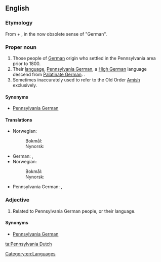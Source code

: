 ==English==
{{wikipedia}}

===Etymology===
From {{term|Pennsylvania}} + {{term|Dutch}}, in the now obsolete sense of "German".

===Proper noun===
{{en-proper noun|head=[[Pennsylvania]] [[Dutch]]}}

# Those people of [[German]] origin who settled in the Pennsylvania area prior to 1800.
# Their [[language]], [[Pennsylvania German]], a [[High German]] language descend from [[Palatinate German]]. {{qualifier|Not to be confused with the Low German language [[Plautdietsch]].}}.
# Sometimes inaccurately used to refer to the Old Order [[Amish]] exclusively.

====Synonyms====
* [[Pennsylvania German]]

====Translations====
{{trans-top|People of Pennsylvania German origin}}
* Norwegian:
*: Bokmål: {{t-|nb|pennsylvaniatyskere}}
*: Nynorsk: {{t-|nn|pennsylvaniatyskarar}}
{{trans-mid}}
{{trans-bottom}}

{{trans-top|language}}
* German: {{t+|de|Pennsylvaniadeutsch|n}}, {{t-|de|Pennsilfaanisch|n}}
* Norwegian:
*: Bokmål: {{t-|nb|pennsylvaniatysk|m}}
*: Nynorsk: {{t-|nn|pennsylvaniatysk|m}}
{{trans-mid}}
* Pennsylvania German: {{tø|pdc|Deitsch|n}}, {{tø|pdc|Pennsilfaanisch Deitsch|n}}
{{trans-bottom}}

===Adjective===
{{en-adj|-|head=[[Pennsylvania]] [[Dutch]]}}

# Related to Pennsylvania German people, or their language.

====Synonyms====
* [[Pennsylvania German]]

[[Category:en:Languages]]

[[ta:Pennsylvania Dutch]]